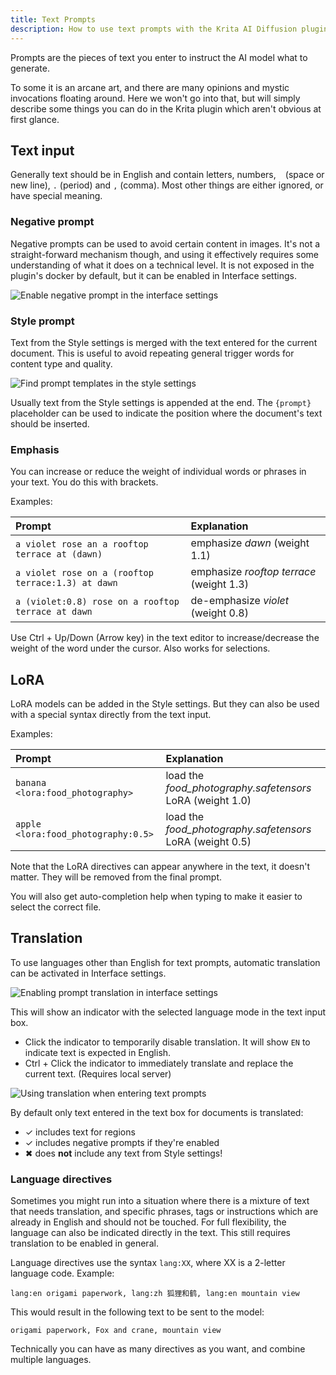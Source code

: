```yaml
---
title: Text Prompts
description: How to use text prompts with the Krita AI Diffusion plugin
---
```


Prompts are the pieces of text you enter to instruct the AI model what to
generate.

To some it is an arcane art, and there are many opinions and mystic invocations
floating around. Here we won't go into that, but  will simply describe some
things you can do in the Krita plugin which aren't obvious at first glance.

## Text input

Generally text should be in English and contain letters, numbers, ` ` (space or
new line), `.` (period) and `,` (comma). Most other things are either ignored,
or have special meaning.



### Negative prompt

Negative prompts can be used to avoid certain content in images. It's not a
straight-forward mechanism though, and using it effectively requires some
understanding of what it does on a technical level. It is not exposed in the
plugin's docker by default, but it can be enabled in Interface settings.

![Enable negative prompt in the interface settings](../../assets/prompts/negative-prompt.png)

### Style prompt

Text from the Style settings is merged with the text entered for the current
document. This is useful to avoid repeating general trigger words for content
type and quality.

![Find prompt templates in the style settings](../../assets/prompts/style-prompt.png)

Usually text from the Style settings is appended at the end. The `{prompt}`
placeholder can be used to indicate the position where the document's text
should be inserted.

### Emphasis

You can increase or reduce the weight of individual words or phrases in your
text. You do this with brackets.

Examples:

| Prompt | Explanation |
|:-|:-|
| `a violet rose an a rooftop terrace at (dawn)` | emphasize _dawn_ (weight 1.1) |
| `a violet rose on a (rooftop terrace:1.3) at dawn` | emphasize _rooftop terrace_ (weight 1.3) |
| `a (violet:0.8) rose on a rooftop terrace at dawn` | de-emphasize _violet_ (weight 0.8) |

<Aside type="tip">
Use Ctrl + Up/Down (Arrow key) in the text editor to increase/decrease the
weight of the word under the cursor. Also works for selections.
</Aside>

## LoRA

LoRA models can be added in the Style settings. But they can also be used with a
special syntax directly from the text input.

Examples:

| Prompt | Explanation |
|:-|:-|
| `banana <lora:food_photography>` | load the _food_photography.safetensors_ LoRA (weight 1.0) |
| `apple <lora:food_photography:0.5>` | load the _food_photography.safetensors_ LoRA (weight 0.5) |

Note that the LoRA directives can appear anywhere in the text, it doesn't
matter. They will be removed from the final prompt.

You will also get auto-completion help when typing to make it easier to select
the correct file.

## Translation

To use languages other than English for text prompts, automatic translation can
be activated in Interface settings.

![Enabling prompt translation in interface settings](../../assets/prompts/prompt-translation-settings.png)

This will show an indicator with the selected language mode in the text input
box.
* Click the indicator to temporarily disable translation. It will show `EN` to
  indicate text is expected in English.
* Ctrl + Click the indicator to immediately translate and replace the current
  text. (Requires local server)

![Using translation when entering text prompts](../../assets/prompts/prompt-translation.png)

By default only text entered in the text box for documents is translated:
* ✓ includes text for regions
* ✓ includes negative prompts if they're enabled
* ✖ does **not** include any text from Style settings!

### Language directives

Sometimes you might run into a situation where there is a mixture of text that
needs translation, and specific phrases, tags or instructions which are already
in English and should not be touched. For full flexibility, the language can
also be indicated directly in the text. This still requires translation to be
enabled in general.

Language directives use the syntax `lang:XX`, where XX is a 2-letter language
code. Example:
```
lang:en origami paperwork, lang:zh 狐狸和鹤, lang:en mountain view
```
This would result in the following text to be sent to the model:
```
origami paperwork, Fox and crane, mountain view
```

Technically you can have as many directives as you want, and combine multiple
languages.